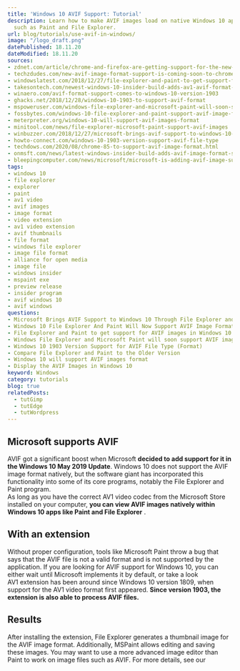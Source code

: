 ```yaml
---
title: 'Windows 10 AVIF Support: Tutorial'
description: Learn how to make AVIF images load on native Windows 10 applications
  such as Paint and File Explorer.
url: blog/tutorials/use-avif-in-windows/
image: "/logo_draft.png"
datePublished: 18.11.20
dateModified: 18.11.20
sources:
- zdnet.com/article/chrome-and-firefox-are-getting-support-for-the-new-avif-image-format
- techzdudes.com/new-avif-image-format-support-is-coming-soon-to-chrome-and-firefox
- windowslatest.com/2018/12/27/file-explorer-and-paint-to-get-support-for-avif-images-in-windows-10
- takesontech.com/newest-windows-10-insider-build-adds-av1-avif-format-support
- winaero.com/avif-format-support-comes-to-windows-10-version-1903
- ghacks.net/2018/12/28/windows-10-1903-to-support-avif-format
- mspoweruser.com/windows-file-explorer-and-microsoft-paint-will-soon-support-avif-images
- fossbytes.com/windows-10-file-explorer-and-paint-support-avif-image-format
- meterpreter.org/windows-10-will-support-avif-images-format
- minitool.com/news/file-explorer-microsoft-paint-support-avif-images
- winbuzzer.com/2018/12/27/microsoft-brings-avif-support-to-windows-10-through-file-explorer-and-paint-xcxwbn
- howto-connect.com/windows-10-1903-version-support-avif-file-type
- techdows.com/2020/08/chrome-85-to-support-avif-image-format.html
- onmsft.com/news/latest-windows-insider-build-adds-avif-image-format-support
- bleepingcomputer.com/news/microsoft/microsoft-is-adding-avif-image-support-to-windows-10
tags:
- windows 10
- file explorer
- explorer
- paint
- av1 video
- avif images
- image format
- video extension
- av1 video extension
- avif thumbnails
- file format
- windows file explorer
- image file format
- alliance for open media
- image file
- windows insider
- mspaint exe
- preview release
- insider program
- avif windows 10
- avif windows
questions:
- Microsoft Brings AVIF Support to Windows 10 Through File Explorer and Paint
- Windows 10 File Explorer And Paint Will Now Support AVIF Image Format
- File Explorer and Paint to get support for AVIF images in Windows 10
- Windows File Explorer and Microsoft Paint will soon support AVIF images
- Windows 10 1903 Version Support for AVIF File Type (Format)
- Compare File Explorer and Paint to the Older Version
- Windows 10 will support AVIF images format
- Display the AVIF Images in Windows 10
keyword: Windows
category: tutorials
blog: true
relatedPosts: 
  - tutGimp
  - tutEdge
  - tutWordpress
---
```


## Microsoft supports AVIF

AVIF got a significant boost when Microsoft **decided to add support for it in the Windows 10 May 2019 Update**. Windows 10 does not support the AVIF image format natively, but the software giant has incorporated this functionality into some of its core programs, notably the File Explorer and Paint program.  
As long as you have the correct AV1 video codec from the Microsoft Store installed on your computer, **you can view AVIF images natively within Windows 10 apps like Paint and File Explorer** . 

## With an extension

Without proper configuration, tools like Microsoft Paint throw a bug that says that the AVIF file is not a valid format and is not supported by the application. If you are looking for AVIF support for Windows 10, you can either wait until Microsoft implements it by default, or take a look <Link link="microsoft.com/de-de/p/av1-video-extension/9mvzqvxjbq9v" text="at the extension." ext="" />  
AV1 extension has been around since Windows 10 version 1809, when support for the AV1 video format first appeared. **Since version 1903, the extension is also able to process AVIF files.** 

## Results

After installing the extension, File Explorer generates a thumbnail image for the AVIF image format. Additionally, MSPaint allows editing and saving these images. You may want to use a more advanced image editor than Paint to work on image files such as AVIF. For more details, see our <Link text="article about GIMP." link="/blog/tutorials/use-avif-in-gimp/" />
